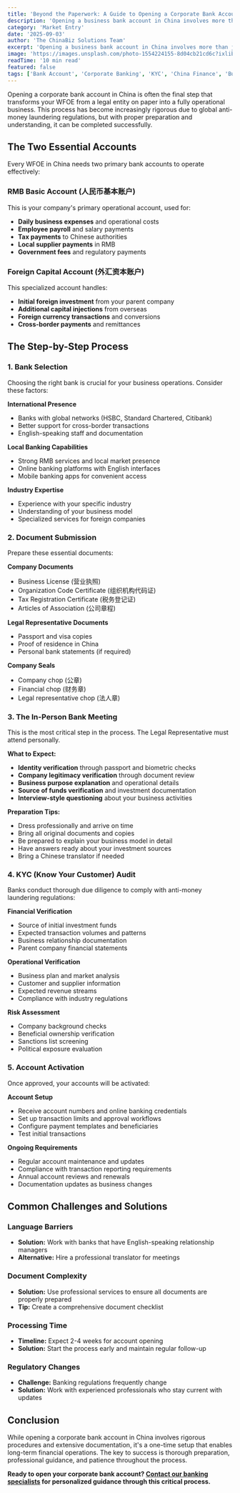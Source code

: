 ```yaml
---
title: 'Beyond the Paperwork: A Guide to Opening a Corporate Bank Account in China'
description: 'Opening a business bank account in China involves more than just forms. Learn about the process, required documents, the crucial in-person meeting, and how to navigate KYC audits.'
category: 'Market Entry'
date: '2025-09-03'
author: 'The ChinaBiz Solutions Team'
excerpt: 'Opening a business bank account in China involves more than just forms. Learn about the process, required documents, the crucial in-person meeting, and how to navigate KYC audits.'
image: 'https://images.unsplash.com/photo-1554224155-8d04cb21cd6c?ixlib=rb-4.0.3&auto=format&fit=crop&w=1200&q=80'
readTime: '10 min read'
featured: false
tags: ['Bank Account', 'Corporate Banking', 'KYC', 'China Finance', 'Business Setup']
---
```


Opening a corporate bank account in China is often the final step that transforms your WFOE from a legal entity on paper into a fully operational business. This process has become increasingly rigorous due to global anti-money laundering regulations, but with proper preparation and understanding, it can be completed successfully.

## The Two Essential Accounts

Every WFOE in China needs two primary bank accounts to operate effectively:

### RMB Basic Account (人民币基本账户)
This is your company's primary operational account, used for:
- **Daily business expenses** and operational costs
- **Employee payroll** and salary payments
- **Tax payments** to Chinese authorities
- **Local supplier payments** in RMB
- **Government fees** and regulatory payments

### Foreign Capital Account (外汇资本账户)
This specialized account handles:
- **Initial foreign investment** from your parent company
- **Additional capital injections** from overseas
- **Foreign currency transactions** and conversions
- **Cross-border payments** and remittances

## The Step-by-Step Process

### 1. Bank Selection
Choosing the right bank is crucial for your business operations. Consider these factors:

**International Presence**
- Banks with global networks (HSBC, Standard Chartered, Citibank)
- Better support for cross-border transactions
- English-speaking staff and documentation

**Local Banking Capabilities**
- Strong RMB services and local market presence
- Online banking platforms with English interfaces
- Mobile banking apps for convenient access

**Industry Expertise**
- Experience with your specific industry
- Understanding of your business model
- Specialized services for foreign companies

### 2. Document Submission
Prepare these essential documents:

**Company Documents**
- Business License (营业执照)
- Organization Code Certificate (组织机构代码证)
- Tax Registration Certificate (税务登记证)
- Articles of Association (公司章程)

**Legal Representative Documents**
- Passport and visa copies
- Proof of residence in China
- Personal bank statements (if required)

**Company Seals**
- Company chop (公章)
- Financial chop (财务章)
- Legal representative chop (法人章)

### 3. The In-Person Bank Meeting
This is the most critical step in the process. The Legal Representative must attend personally.

**What to Expect:**
- **Identity verification** through passport and biometric checks
- **Company legitimacy verification** through document review
- **Business purpose explanation** and operational details
- **Source of funds verification** and investment documentation
- **Interview-style questioning** about your business activities

**Preparation Tips:**
- Dress professionally and arrive on time
- Bring all original documents and copies
- Be prepared to explain your business model in detail
- Have answers ready about your investment sources
- Bring a Chinese translator if needed

### 4. KYC (Know Your Customer) Audit
Banks conduct thorough due diligence to comply with anti-money laundering regulations:

**Financial Verification**
- Source of initial investment funds
- Expected transaction volumes and patterns
- Business relationship documentation
- Parent company financial statements

**Operational Verification**
- Business plan and market analysis
- Customer and supplier information
- Expected revenue streams
- Compliance with industry regulations

**Risk Assessment**
- Company background checks
- Beneficial ownership verification
- Sanctions list screening
- Political exposure evaluation

### 5. Account Activation
Once approved, your accounts will be activated:

**Account Setup**
- Receive account numbers and online banking credentials
- Set up transaction limits and approval workflows
- Configure payment templates and beneficiaries
- Test initial transactions

**Ongoing Requirements**
- Regular account maintenance and updates
- Compliance with transaction reporting requirements
- Annual account reviews and renewals
- Documentation updates as business changes

## Common Challenges and Solutions

### Language Barriers
- **Solution:** Work with banks that have English-speaking relationship managers
- **Alternative:** Hire a professional translator for meetings

### Document Complexity
- **Solution:** Use professional services to ensure all documents are properly prepared
- **Tip:** Create a comprehensive document checklist

### Processing Time
- **Timeline:** Expect 2-4 weeks for account opening
- **Solution:** Start the process early and maintain regular follow-up

### Regulatory Changes
- **Challenge:** Banking regulations frequently change
- **Solution:** Work with experienced professionals who stay current with updates

## Conclusion

While opening a corporate bank account in China involves rigorous procedures and extensive documentation, it's a one-time setup that enables long-term financial operations. The key to success is thorough preparation, professional guidance, and patience throughout the process.

**Ready to open your corporate bank account? [Contact our banking specialists](/contact) for personalized guidance through this critical process.**